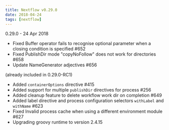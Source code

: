 ```yaml
---
title: Nextflow v0.29.0
date: 2018-04-24
tags: [nextflow]
---
```


0.29.0  - 24 Apr 2018
- Fixed Buffer operator fails to recognise optional parameter when a closing condition is specified #652
- Fixed PublishDir mode "copyNoFollow" does not work for directories #658
- Update NameGenerator adjectives #656 

(already included in 0.29.0-RC1)
- Added `containerOptions` directive #415
- Added support for multiple `publishDir` directives for process #256
- Added cleanup feature to delete workflow work dir on completion #649
- Added label directive and process configuration selectors `withLabel` and `withName` #623
- Fixed Invalid process cache when using a different environment module #627
- Upgrading groovy runtime to version 2.4.15
